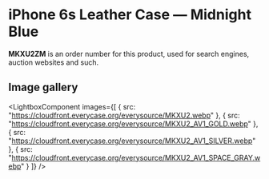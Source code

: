 
# iPhone 6s Leather Case — Midnight Blue

<Callout type='info' emoji='👉🏻'>**MKXU2ZM** is an order number for this product, used for search engines, auction websites and such.</Callout>

## Image gallery

<LightboxComponent
    images={[
      {
        src: "https://cloudfront.everycase.org/everysource/MKXU2.webp"
      },
      {
        src: "https://cloudfront.everycase.org/everysource/MKXU2_AV1_GOLD.webp"
      },
      {
        src: "https://cloudfront.everycase.org/everysource/MKXU2_AV1_SILVER.webp"
      },
      {
        src: "https://cloudfront.everycase.org/everysource/MKXU2_AV1_SPACE_GRAY.webp"
      }
    ]}
  />

